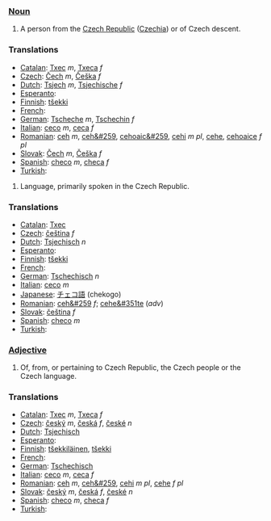 ===[[Noun]]===
#A person from the [[Czech Republic]] ([[Czechia]]) or of Czech descent.

===Translations===
*[[Catalan]]: [[Txec]] ''m'', [[Txeca]] ''f''
*[[Czech]]: [[Čech]] ''m'', [[Češka]] ''f''
*[[Dutch]]: [[Tsjech]] ''m'', [[Tsjechische]] ''f''
*[[Esperanto]]: [[]]
*[[Finnish]]: [[tšekki]]
*[[French]]: [[]]
*[[German]]: [[Tscheche]] ''m'', [[Tschechin]] ''f''
*[[Italian]]: [[ceco]] ''m'', [[ceca]] ''f''
*[[Romanian]]: [[ceh]] ''m'', [[ceh&#259]], [[cehoaic&#259]], [[cehi]] ''m pl'', [[cehe]], [[cehoaice]] ''f pl''
*[[Slovak]]: [[Čech]] ''m'', [[Češka]] ''f''
*[[Spanish]]: [[checo]] ''m'', [[checa]] ''f''
*[[Turkish]]: [[]]

#Language, primarily spoken in the Czech Republic. 

===Translations===
*[[Catalan]]: [[Txec]]
*[[Czech]]: [[čeština]] ''f''
*[[Dutch]]: [[Tsjechisch]] ''n''
*[[Esperanto]]: [[]]
*[[Finnish]]: [[tšekki]]
*[[French]]: [[]]
*[[German]]: [[Tschechisch]] ''n''
*[[Italian]]: [[ceco]] ''m''
*[[Japanese]]: [[チェコ語]] (chekogo)
*[[Romanian]]: [[ceh&#259]] ''f''; [[cehe&#351te]] (''adv'')
*[[Slovak]]: [[čeština]] ''f''
*[[Spanish]]: [[checo]] ''m''
*[[Turkish]]: [[]]

===[[Adjective]]===
#Of, from, or pertaining to Czech Republic, the Czech people or the Czech language.

===Translations===
*[[Catalan]]: [[Txec]] ''m'', [[Txeca]] ''f''
*[[Czech]]: [[český]] ''m'', [[česká]] ''f'', [[české]] ''n''
*[[Dutch]]: [[Tsjechisch]]
*[[Esperanto]]: [[]]
*[[Finnish]]: [[tšekkiläinen]], [[tšekki]]
*[[French]]: [[]]
*[[German]]: [[Tschechisch]]
*[[Italian]]: [[ceco]] ''m'', [[ceca]] ''f''
*[[Romanian]]: [[ceh]] ''m'', [[ceh&#259]], [[cehi]] ''m pl'', [[cehe]] ''f pl''
*[[Slovak]]: [[český]] ''m'', [[česká]] ''f'', [[české]] ''n''
*[[Spanish]]: [[checo]] ''m'', [[checa]] ''f''
*[[Turkish]]: [[]]